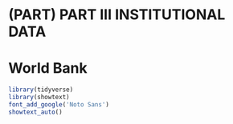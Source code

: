 # (PART) PART III INSTITUTIONAL DATA {-}
# World Bank {#worldbank}

```r
library(tidyverse)
library(showtext) 
font_add_google('Noto Sans')
showtext_auto()
```

